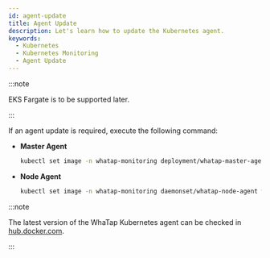 ```yaml
---
id: agent-update
title: Agent Update
description: Let's learn how to update the Kubernetes agent.
keywords:
  - Kubernetes
  - Kubernetes Monitoring
  - Agent Update
---
```



:::note 

EKS Fargate is to be supported later. 

:::

If an agent update is required, execute the following command:

- **Master Agent**

  ```bash
  kubectl set image -n whatap-monitoring deployment/whatap-master-agent whatap-master-agent=whatap/kube_mon:{agent_version}
  ```

- **Node Agent**

  ```bash
  kubectl set image -n whatap-monitoring daemonset/whatap-node-agent whatap-node-agent=whatap/kube_mon:{agent_version}
  ```

:::note

The latest version of the WhaTap Kubernetes agent can be checked in [hub.docker.com](https://hub.docker.com/r/whatap/kube_mon/tags).

:::
